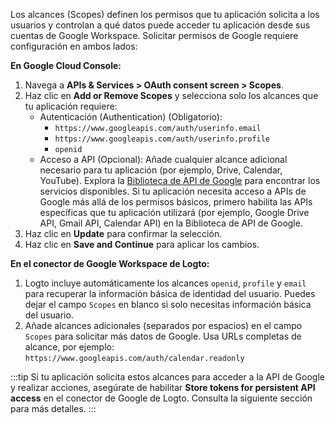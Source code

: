 Los alcances (Scopes) definen los permisos que tu aplicación solicita a los usuarios y controlan a qué datos puede acceder tu aplicación desde sus cuentas de Google Workspace. Solicitar permisos de Google requiere configuración en ambos lados:

**En Google Cloud Console:**

1. Navega a **APIs & Services > OAuth consent screen > Scopes**.
2. Haz clic en **Add or Remove Scopes** y selecciona solo los alcances que tu aplicación requiere:
   - Autenticación (Authentication) (Obligatorio):
     - `https://www.googleapis.com/auth/userinfo.email`
     - `https://www.googleapis.com/auth/userinfo.profile`
     - `openid`
   - Acceso a API (Opcional): Añade cualquier alcance adicional necesario para tu aplicación (por ejemplo, Drive, Calendar, YouTube). Explora la [Biblioteca de API de Google](https://console.cloud.google.com/apis/library) para encontrar los servicios disponibles. Si tu aplicación necesita acceso a APIs de Google más allá de los permisos básicos, primero habilita las APIs específicas que tu aplicación utilizará (por ejemplo, Google Drive API, Gmail API, Calendar API) en la Biblioteca de API de Google.
3. Haz clic en **Update** para confirmar la selección.
4. Haz clic en **Save and Continue** para aplicar los cambios.

**En el conector de Google Workspace de Logto:**

1. Logto incluye automáticamente los alcances `openid`, `profile` y `email` para recuperar la información básica de identidad del usuario. Puedes dejar el campo `Scopes` en blanco si solo necesitas información básica del usuario.
2. Añade alcances adicionales (separados por espacios) en el campo `Scopes` para solicitar más datos de Google. Usa URLs completas de alcance, por ejemplo: `https://www.googleapis.com/auth/calendar.readonly`

:::tip
Si tu aplicación solicita estos alcances para acceder a la API de Google y realizar acciones, asegúrate de habilitar **Store tokens for persistent API access** en el conector de Google de Logto. Consulta la siguiente sección para más detalles.
:::
